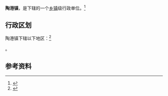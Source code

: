 {{中国乡级行政区|42/02/22/106/000}}

'''陶港镇'''，是{{PRC admin/fullname|42/02/22/106/000|3}}下辖的一个[[乡镇|乡镇]]级行政单位。<ref>{{PRC admin/ref sgc|{{PRC admin/parent|42/02/22/106/000}}}}</ref>

== 行政区划 ==

陶港镇下辖以下地区：<ref>{{PRC admin/ref sgc|42/02/22/106/000}}</ref>

{{PRC admin/children|42/02/22/106/000}}。

== 参考资料 ==

{{reflist}}

{{行政区划小作品}}
{{PRC admin/navcat|42/02/22/106/000}}